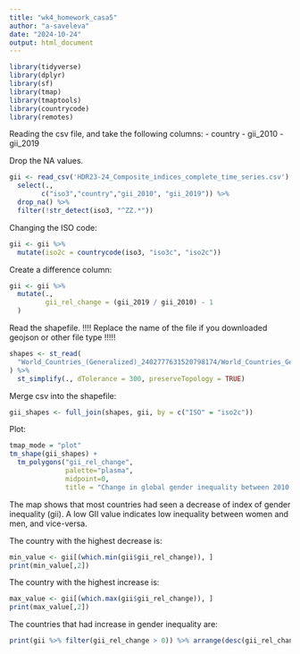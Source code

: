 ```yaml
---
title: "wk4_homework_casa5"
author: "a-saveleva"
date: "2024-10-24"
output: html_document
---
```

```r
library(tidyverse)
library(dplyr)
library(sf)
library(tmap)
library(tmaptools)
library(countrycode)
library(remotes)
```

Reading the csv file, and take the following columns:
- country
- gii_2010
- gii_2019

Drop the NA values.

```r
gii <- read_csv('HDR23-24_Composite_indices_complete_time_series.csv') %>%
  select(.,
        c("iso3","country","gii_2010", "gii_2019")) %>%
  drop_na() %>%
  filter(!str_detect(iso3, "^ZZ.*"))
```
Changing the ISO code:
```r
gii <- gii %>%
  mutate(iso2c = countrycode(iso3, "iso3c", "iso2c"))
```
Create a difference column:
```r
gii <- gii %>%
  mutate(.,
         gii_rel_change = (gii_2019 / gii_2010) - 1
  )
```
Read the shapefile.
!!!! Replace the name of the file if you downloaded geojson or other file type !!!!!
```r
shapes <- st_read(
  "World_Countries_(Generalized)_2402777631520798174/World_Countries_Generalized.shp"
) %>%
  st_simplify(., dTolerance = 300, preserveTopology = TRUE)
```
Merge csv into the shapefile:
```r
gii_shapes <- full_join(shapes, gii, by = c("ISO" = "iso2c"))
```
Plot:
```r
tmap_mode = "plot"
tm_shape(gii_shapes) +
  tm_polygons("gii_rel_change",
              palette="plasma",
              midpoint=0,
              title = "Change in global gender inequality between 2010 and 2019")
```

The map shows that most countries had seen a decrease of index of gender inequality (gii). A low GII value indicates low inequality between women and men, and vice-versa.

The country with the highest decrease is:

```r
min_value <- gii[(which.min(gii$gii_rel_change)), ]
print(min_value[,2])
```

The country with the highest increase is:

```r
max_value <- gii[(which.max(gii$gii_rel_change)), ]
print(max_value[,2])
```

The countries that had increase in gender inequality are:


```r
print(gii %>% filter(gii_rel_change > 0)) %>% arrange(desc(gii_rel_change))
```


